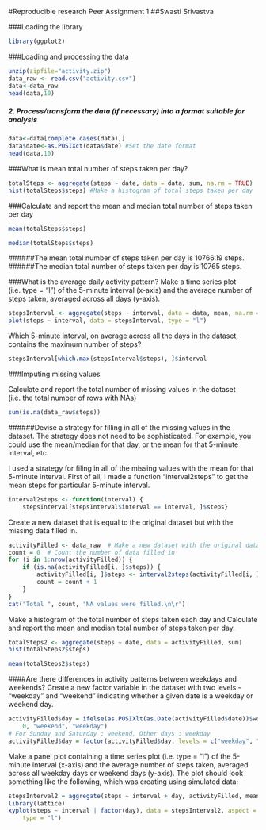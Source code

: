 #Reproducible research Peer Assignment 1 
##Swasti Srivastva

###Loading the library
```r
library(ggplot2)
```

###Loading and processing the data
```r
unzip(zipfile="activity.zip")
data_raw <- read.csv("activity.csv")
data<-data_raw
head(data,10)
```

##### 2. Process/transform the data (if necessary) into a format suitable for analysis
```r
data<-data[complete.cases(data),]
data$date<-as.POSIXct(data$date) #Set the date format
head(data,10)
```

###What is mean total number of steps taken per day?
```r
totalSteps <- aggregate(steps ~ date, data = data, sum, na.rm = TRUE)
hist(totalSteps$steps) #Make a histogram of total steps taken per day
```

###Calculate and report the mean and median total number of steps taken per day

```r
mean(totalSteps$steps)

median(totalSteps$steps)
```

######The mean total number of steps taken per day is 10766.19 steps.
######The median total number of steps taken per day is 10765 steps.

###What is the average daily activity pattern?
Make a time series plot (i.e. type = "l") of the 5-minute interval (x-axis) and the average number of steps taken, averaged across all days (y-axis).

```r
stepsInterval <- aggregate(steps ~ interval, data = data, mean, na.rm = TRUE)
plot(steps ~ interval, data = stepsInterval, type = "l")
```
Which 5-minute interval, on average across all the days in the dataset, contains the maximum number of steps?

```r
stepsInterval[which.max(stepsInterval$steps), ]$interval
```
###Imputing missing values

Calculate and report the total number of missing values in the dataset (i.e. the total number of rows with NAs)

```r
sum(is.na(data_raw$steps))
```
######Devise a strategy for filling in all of the missing values in the dataset. The strategy does not need to be sophisticated. For example, you could use the mean/median for that day, or the mean for that 5-minute interval, etc.

I used a strategy for filing in all of the missing values with the mean for that 5-minute interval. First of all, I made a function "interval2steps" to get the mean steps for particular 5-minute interval.

```r
interval2steps <- function(interval) {
    stepsInterval[stepsInterval$interval == interval, ]$steps}
```
Create a new dataset that is equal to the original dataset but with the missing data filled in.

```r
activityFilled <- data_raw  # Make a new dataset with the original data
count = 0  # Count the number of data filled in
for (i in 1:nrow(activityFilled)) {
    if (is.na(activityFilled[i, ]$steps)) {
        activityFilled[i, ]$steps <- interval2steps(activityFilled[i, ]$interval)
        count = count + 1
    }
}
cat("Total ", count, "NA values were filled.\n\r")
```
Make a histogram of the total number of steps taken each day and Calculate and report the mean and median total number of steps taken per day.

```r
totalSteps2 <- aggregate(steps ~ date, data = activityFilled, sum)
hist(totalSteps2$steps)
```

```r
mean(totalSteps2$steps)
```

####Are there differences in activity patterns between weekdays and weekends?
Create a new factor variable in the dataset with two levels - "weekday" and "weekend" indicating whether a given date is a weekday or weekend day.

```r
activityFilled$day = ifelse(as.POSIXlt(as.Date(activityFilled$date))$wday%%6 == 
    0, "weekend", "weekday")
# For Sunday and Saturday : weekend, Other days : weekday
activityFilled$day = factor(activityFilled$day, levels = c("weekday", "weekend"))
```
Make a panel plot containing a time series plot (i.e. type = "l") of the 5-minute interval (x-axis) and the average number of steps taken, averaged across all weekday days or weekend days (y-axis). The plot should look something like the following, which was creating using simulated data:

```r
stepsInterval2 = aggregate(steps ~ interval + day, activityFilled, mean)
library(lattice)
xyplot(steps ~ interval | factor(day), data = stepsInterval2, aspect = 1/2, 
    type = "l")
```
